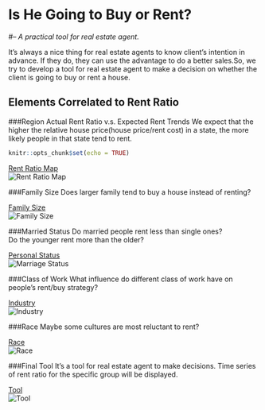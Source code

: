 # Is He Going to Buy or Rent? 
*#-- A practical tool for real estate agent.*

It's always a nice thing for real estate agents to know client's intention in advance. If they do, they can use the advantage to do a better sales.So, we try to develop a tool for real estate agent to make a decision on whether the client is going to buy or rent a house.


## Elements Correlated to Rent Ratio

###Region
Actual Rent Ratio v.s. Expected Rent Trends
We expect that the higher the relative house price(house price/rent cost) in a state, the more likely people in that state tend to rent.

```r
knitr::opts_chunk$set(echo = TRUE)
```
[Rent Ratio Map](https://rong.shinyapps.io/deviation_from_economic_decision/)        
![Rent Ratio Map](../figs/stateMedianRent.png)

###Family Size
Does larger family tend to buy a house instead of renting?

[Family Size](https://rong.shinyapps.io/family/)      
![Family Size](../figs/familySize.png)   


###Married Status
Do married people rent less than single ones?      
Do the younger rent more than the older? 

[Personal Status](https://rong.shinyapps.io/married/)      
![Marriage Status](../figs/marriageRentRatio.png)       

###Class of Work
What influence do different class of work have on people's rent/buy strategy?

[Industry](https://rong.shinyapps.io/class_of_work/)      
![Industry](../figs/industry.png)       

###Race
Maybe some cultures are most reluctant to rent?

[Race](https://rong.shinyapps.io/race/)     
![Race](../figs/race.png)       


###Final Tool
It's a tool for real estate agent to make decisions. Time series of rent ratio for the specific group will be displayed.

[Tool](https://rong.shinyapps.io/tool/)       
![Tool](../figs/tool.png)       


    